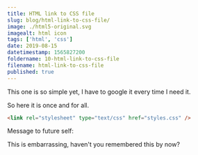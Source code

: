```yaml
---
title: HTML link to CSS file
slug: blog/html-link-to-css-file/
image: ./html5-original.svg
imagealt: html icon
tags: ['html', 'css']
date: 2019-08-15
datetimestamp: 1565827200
foldername: 10-html-link-to-css-file
filename: html-link-to-css-file
published: true
---
```


This one is so simple yet, I have to google it every time I need it.

So here it is once and for all.

```html
<link rel="stylesheet" type="text/css" href="styles.css" />
```

Message to future self:

This is embarrassing, haven't you remembered this by now?
